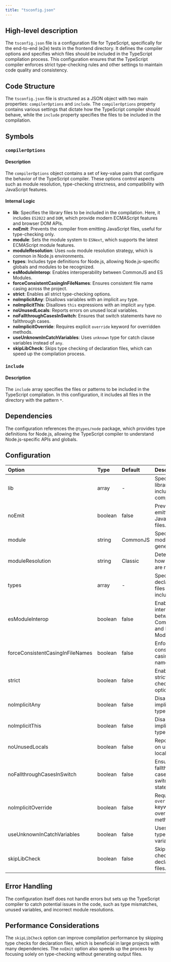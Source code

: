 ```yaml
---
title: "tsconfig.json"
---
```


## High-level description
The `tsconfig.json` file is a configuration file for TypeScript, specifically for the end-to-end (e2e) tests in the frontend directory. It defines the compiler options and specifies which files should be included in the TypeScript compilation process. This configuration ensures that the TypeScript compiler enforces strict type-checking rules and other settings to maintain code quality and consistency.

## Code Structure
The `tsconfig.json` file is structured as a JSON object with two main properties: `compilerOptions` and `include`. The `compilerOptions` property contains various settings that dictate how the TypeScript compiler should behave, while the `include` property specifies the files to be included in the compilation.

## Symbols

### `compilerOptions`
#### Description
The `compilerOptions` object contains a set of key-value pairs that configure the behavior of the TypeScript compiler. These options control aspects such as module resolution, type-checking strictness, and compatibility with JavaScript features.

#### Internal Logic
- **lib**: Specifies the library files to be included in the compilation. Here, it includes `ES2022` and `DOM`, which provide modern ECMAScript features and browser DOM APIs.
- **noEmit**: Prevents the compiler from emitting JavaScript files, useful for type-checking only.
- **module**: Sets the module system to `ESNext`, which supports the latest ECMAScript module features.
- **moduleResolution**: Uses `node` module resolution strategy, which is common in Node.js environments.
- **types**: Includes type definitions for Node.js, allowing Node.js-specific globals and modules to be recognized.
- **esModuleInterop**: Enables interoperability between CommonJS and ES Modules.
- **forceConsistentCasingInFileNames**: Ensures consistent file name casing across the project.
- **strict**: Enables all strict type-checking options.
- **noImplicitAny**: Disallows variables with an implicit `any` type.
- **noImplicitThis**: Disallows `this` expressions with an implicit `any` type.
- **noUnusedLocals**: Reports errors on unused local variables.
- **noFallthroughCasesInSwitch**: Ensures that switch statements have no fallthrough cases.
- **noImplicitOverride**: Requires explicit `override` keyword for overridden methods.
- **useUnknownInCatchVariables**: Uses `unknown` type for catch clause variables instead of `any`.
- **skipLibCheck**: Skips type checking of declaration files, which can speed up the compilation process.

### `include`
#### Description
The `include` array specifies the files or patterns to be included in the TypeScript compilation. In this configuration, it includes all files in the directory with the pattern `*`.

## Dependencies
The configuration references the `@types/node` package, which provides type definitions for Node.js, allowing the TypeScript compiler to understand Node.js-specific APIs and globals.

## Configuration
| Option | Type | Default | Description |
|:-------|:-----|:--------|:------------|
| lib | array | - | Specifies the library files to include in the compilation. |
| noEmit | boolean | false | Prevents emitting JavaScript files. |
| module | string | CommonJS | Specifies the module code generation. |
| moduleResolution | string | Classic | Determines how modules are resolved. |
| types | array | - | Specifies type declaration files to be included. |
| esModuleInterop | boolean | false | Enables interoperability between CommonJS and ES Modules. |
| forceConsistentCasingInFileNames | boolean | false | Enforces consistent casing in file names. |
| strict | boolean | false | Enables all strict type-checking options. |
| noImplicitAny | boolean | false | Disallows implicit `any` types. |
| noImplicitThis | boolean | false | Disallows implicit `this` types. |
| noUnusedLocals | boolean | false | Reports errors on unused local variables. |
| noFallthroughCasesInSwitch | boolean | false | Ensures no fallthrough cases in switch statements. |
| noImplicitOverride | boolean | false | Requires `override` keyword for overridden methods. |
| useUnknownInCatchVariables | boolean | false | Uses `unknown` type for catch variables. |
| skipLibCheck | boolean | false | Skips type checking of declaration files. |

## Error Handling
The configuration itself does not handle errors but sets up the TypeScript compiler to catch potential issues in the code, such as type mismatches, unused variables, and incorrect module resolutions.

## Performance Considerations
The `skipLibCheck` option can improve compilation performance by skipping type checks for declaration files, which is beneficial in large projects with many dependencies. The `noEmit` option also speeds up the process by focusing solely on type-checking without generating output files.